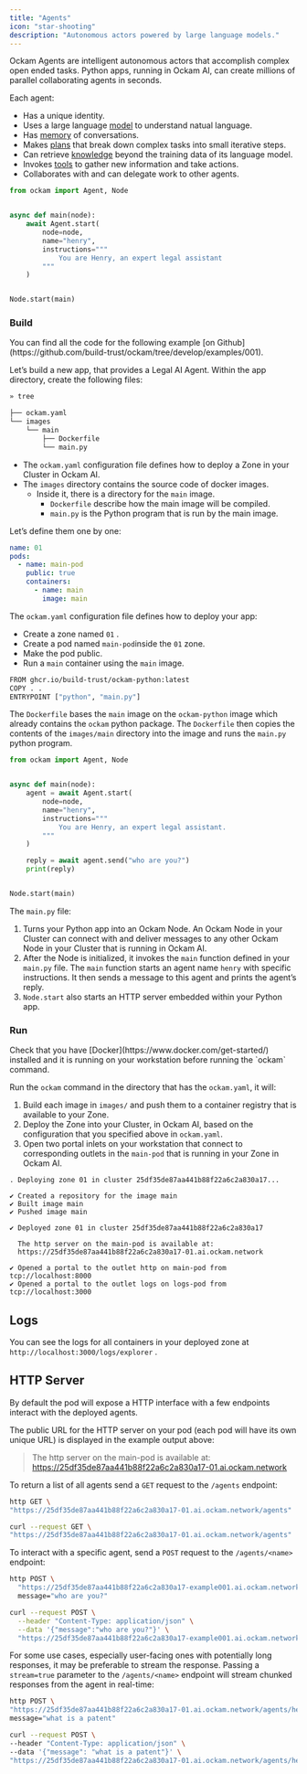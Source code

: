 ```yaml
---
title: "Agents"
icon: "star-shooting"
description: "Autonomous actors powered by large language models."
---
```


Ockam Agents are intelligent autonomous actors that accomplish complex open ended tasks. Python apps, running in Ockam AI, can create millions of parallel collaborating agents in seconds.

Each agent:

- Has a unique identity.
- Uses a large language [model](/agents/models) to understand natual language.
- Has [memory](/agents/memory) of conversations.
- Makes [plans](/agents/planning) that break down complex tasks into small iterative steps.
- Can retrieve [knowledge](/agents/knowledge) beyond the training data of its language model.
- Invokes [tools](/agents/tools) to gather new information and take actions.
- Collaborates with and can delegate work to other agents.

<RequestExample>

```python images/main/main.py
from ockam import Agent, Node


async def main(node):
    await Agent.start(
        node=node,
        name="henry",
        instructions="""
            You are Henry, an expert legal assistant
        """
    )


Node.start(main)
```

</RequestExample>

### Build

<Tip>
  You can find all the code for the following example [on Github](https://github.com/build-trust/ockam/tree/develop/examples/001).
</Tip>

Let’s build a new app, that provides a Legal AI Agent. Within the app directory, create the following files:

```bash app
» tree

├── ockam.yaml
└── images
    └── main
        ├── Dockerfile
        └── main.py
```

- The `ockam.yaml` configuration file defines how to deploy a Zone in your Cluster in Ockam AI.
- The `images` directory contains the source code of docker images.
  - Inside it, there is a directory for the `main` image.
    - `Dockerfile` describe how the main image will be compiled.
    - `main.py` is the Python program that is run by the main image.

Let’s define them one by one:

```yaml ockam.yaml
name: 01
pods:
  - name: main-pod
    public: true
    containers:
      - name: main
        image: main
```

The `ockam.yaml` configuration file defines how to deploy your app:

- Create a zone named `01` .
- Create a pod named `main-pod`inside the `01` zone.
- Make the pod public.
- Run a `main` container using the `main` image.

```bash images/main/Dockerfile
FROM ghcr.io/build-trust/ockam-python:latest
COPY . .
ENTRYPOINT ["python", "main.py"]
```

The `Dockerfile` bases the `main` image on the `ockam-python` image which already contains the `ockam` python package. The `Dockerfile` then copies the contents of the `images/main` directory into the image and runs the `main.py` python program.

```python images/main/main.py
from ockam import Agent, Node


async def main(node):
    agent = await Agent.start(
        node=node,
        name="henry",
        instructions="""
            You are Henry, an expert legal assistant.
        """
    )

    reply = await agent.send("who are you?")
    print(reply)


Node.start(main)
```

The `main.py` file:

1. Turns your Python app into an Ockam Node. An Ockam Node in your Cluster can connect with and deliver messages to any other Ockam Node in your Cluster that is running in Ockam AI.
2. After the Node is initialized, it invokes the `main` function defined in your `main.py` file. The `main` function starts an agent name `henry` with specific instructions. It then sends a message to this agent and prints the agent’s reply.
3. `Node.start` also starts an HTTP server embedded within your Python app.

### Run

<Note>
  Check that you have [Docker](https://www.docker.com/get-started/) installed and it is running on your workstation before running the `ockam` command.
</Note>

Run the `ockam` command in the directory that has the `ockam.yaml`, it will:

1. Build each image in `images/` and push them to a container registry that is available to your Zone.
2. Deploy the Zone into your Cluster, in Ockam AI, based on the configuration that you specified above in `ockam.yaml`.
3. Open two portal inlets on your workstation that connect to corresponding outlets in the `main-pod` that is running in your Zone in Ockam AI.

```
. Deploying zone 01 in cluster 25df35de87aa441b88f22a6c2a830a17...

✔ Created a repository for the image main
✔ Built image main
✔ Pushed image main

✔ Deployed zone 01 in cluster 25df35de87aa441b88f22a6c2a830a17

  The http server on the main-pod is available at:
  https://25df35de87aa441b88f22a6c2a830a17-01.ai.ockam.network

✔ Opened a portal to the outlet http on main-pod from tcp://localhost:8000
✔ Opened a portal to the outlet logs on logs-pod from tcp://localhost:3000
```

## Logs

You can see the logs for all containers in your deployed zone at `http://localhost:3000/logs/explorer` .

## HTTP Server

By default the pod will expose a HTTP interface with a few endpoints interact with the deployed agents.

The public URL for the HTTP server on your pod (each pod will have its own unique URL) is displayed in the example output above:

> The http server on the main-pod is available at:
> https://25df35de87aa441b88f22a6c2a830a17-01.ai.ockam.network

To return a list of all agents send a `GET` request to the `/agents` endpoint:

<CodeGroup>

```bash httpie
http GET \
"https://25df35de87aa441b88f22a6c2a830a17-01.ai.ockam.network/agents"
```


```bash curl
curl --request GET \
"https://25df35de87aa441b88f22a6c2a830a17-01.ai.ockam.network/agents"
```

</CodeGroup>


To interact with a specific agent, send a `POST` request to the `/agents/<name>` endpoint:

<CodeGroup>

```bash httpie
http POST \
  "https://25df35de87aa441b88f22a6c2a830a17-example001.ai.ockam.network/agents/henry" \
  message="who are you?"
```


```bash curl
curl --request POST \
  --header "Content-Type: application/json" \
  --data '{"message":"who are you?"}' \
  "https://25df35de87aa441b88f22a6c2a830a17-example001.ai.ockam.network/agents/henry"
```

</CodeGroup>

For some use cases, especially user-facing ones with potentially long responses, it may be preferable to stream the response. Passing a `stream=true` parameter to the `/agents/<name>` endpoint will stream chunked responses from the agent in real-time:

<CodeGroup>

```bash httpie
http POST \
"https://25df35de87aa441b88f22a6c2a830a17-01.ai.ockam.network/agents/henry?stream=true" \
message="what is a patent"
```


```bash curl
curl --request POST \
--header "Content-Type: application/json" \
--data '{"message": "what is a patent"}' \
"https://25df35de87aa441b88f22a6c2a830a17-01.ai.ockam.network/agents/henry?stream=true"
```

</CodeGroup>
